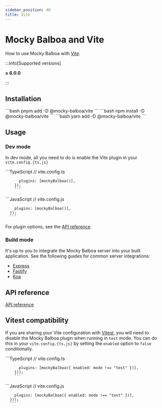 ```yaml
---
sidebar_position: 40
title: Vite
---
```



# Mocky Balboa and Vite

How to use Mocky Balboa with [Vite](https://vitejs.dev/).

:::info[Supported versions]

**≥ 6.0.0**

:::

## Installation

<Tabs groupId="package-manager">
  <TabItem value="pnpm" label="pnpm" default>
    ```bash pnpm add -D @mocky-balboa/vite ```
  </TabItem>
  <TabItem value="npm" label="npm">
    ```bash npm install -D @mocky-balboa/vite ```
  </TabItem>
  <TabItem value="yarn" label="yarn">
    ```bash yarn add -D @mocky-balboa/vite ```
  </TabItem>
</Tabs>

## Usage

### Dev mode

In dev mode, all you need to do is enable the Vite plugin in your `vite.config.{ts,js}`

<Tabs groupId="javascript-language">
  <TabItem value="typescript" label="TypeScript" default>
        ```TypeScript
        // vite.config.ts

          plugins: [mockyBalboa()],
        });
        ```

  </TabItem>
  <TabItem value="javascript" label="JavaScript">
      ```JavaScript
      // vite.config.js

        plugins: [mockyBalboa()],
      });
      ```

  </TabItem>
</Tabs>

For plugin options, see the [API reference](https://api-reference.mockybalboa.com/interfaces/_mocky-balboa_vite.MockyBalboaVitePluginOptions).

### Build mode

It's up to you to integrate the Mocky Balboa server into your built application. See the following guides for common server integrations:

- [Express](./express)
- [Fastify](./fastify)
- [Koa](./koa)

## API reference

[API reference](https://api-reference.mockybalboa.com/modules/_mocky-balboa_vite)

## Vitest compatibility

If you are sharing your Vite configuration with [Vitest](https://vitest.dev/), you will need to disable the Mocky Balboa plugin when running in `test` mode. You can do this in your `vite.config.{ts,js}` by setting the `enabled` option to `false` conditionally.

<Tabs groupId="javascript-language">
  <TabItem value="typescript" label="TypeScript" default>
        ```TypeScript
        // vite.config.ts

          plugins: [mockyBalboa({ enabled: mode !== "test" })],
        }));
        ```

  </TabItem>
  <TabItem value="javascript" label="JavaScript">
      ```JavaScript
      // vite.config.js

        plugins: [mockyBalboa({ enabled: mode !== "test" })],
      }));
      ```

  </TabItem>
</Tabs>
